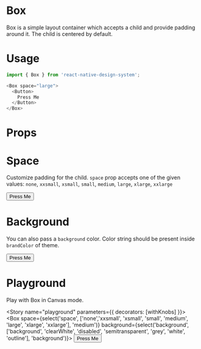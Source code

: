 
<Meta title="Design System|Box" component={Box} />

# Box
Box is a simple layout container which accepts a child and provide padding around it. The child is centered by default.

# Usage
```js
import { Box } from 'react-native-design-system';

<Box space="large">
  <Button>
    Press Me
  </Button>    
</Box>
```

# Props
<Props of={Box} />

# Space
Customize padding for the child. `space` prop accepts one of the given values: `none`, `xxsmall`, `xsmall`, `small`, `medium`, `large`, `xlarge`, `xxlarge`

<Preview>
  <Story name="space">
    <Box space="large">
      <Button>
        Press Me
      </Button>    
    </Box>
  </Story>
</Preview>

# Background
You can also pass a `background` color. Color string should be present inside `brandColor` of theme.

<Preview>
  <Story name="background">
    <Box background="disabled">
      <Button>
        Press Me
      </Button>    
    </Box>
  </Story>
</Preview>

# Playground

Play with Box in Canvas mode.

<Story name="playground" parameters={{ decorators: [withKnobs] }}>
 <Box
  space={select('space', ['none','xxsmall', 'xsmall', 'small', 'medium', 'large', 'xlarge', 'xxlarge'], 'medium')}
  background={select('background', ['background', 'clearWhite', 'disabled', 'semitransparent', 'grey', 'white', 'outline'], 'background')}>
    <Button>
      Press Me
    </Button>    
  </Box>
</Story>